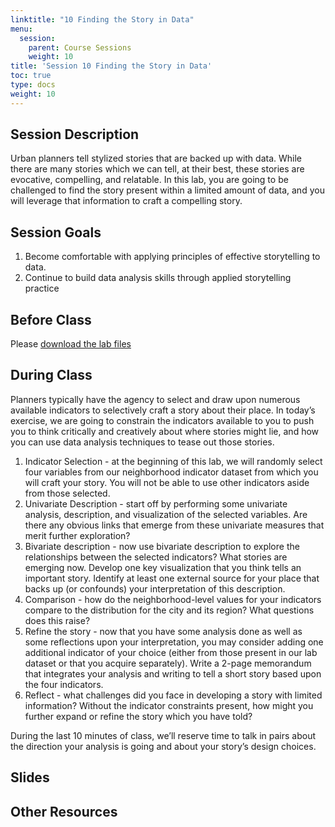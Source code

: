 ```yaml
---
linktitle: "10 Finding the Story in Data"
menu:
  session:
    parent: Course Sessions
    weight: 10
title: 'Session 10 Finding the Story in Data'
toc: true
type: docs
weight: 10
---
```


## Session Description

Urban planners tell stylized stories that are backed up with data. While there are many stories which we can tell, at their best, these stories are evocative, compelling, and relatable. In this lab, you are going to be challenged to find the story present within a limited amount of data, and you will leverage that information to craft a compelling story.

## Session Goals

1. Become comfortable with applying principles of effective storytelling to data.
2. Continue to build data analysis skills through applied storytelling practice

## Before Class

Please [download the lab files](/schedule/session/10-Finding_the_Story_files/10_Finding_the_Story.zip)

## During Class

Planners typically have the agency to select and draw upon numerous available indicators to selectively craft a story about their place. In today’s exercise, we are going to constrain the indicators available to you to push you to think critically and creatively about where stories might lie, and how you can use data analysis techniques to tease out those stories.

1. Indicator Selection - at the beginning of this lab, we will randomly select four variables from our neighborhood indicator dataset from which you will craft your story. You will not be able to use other indicators aside from those selected.
2. Univariate Description - start off by performing some univariate analysis, description, and visualization of the selected variables. Are there any obvious links that emerge from these univariate measures that merit further exploration?
3. Bivariate description - now use bivariate description to explore the relationships between the selected indicators? What stories are emerging now. Develop one key visualization that you think tells an important story. Identify at least one external source for your place that backs up (or confounds) your interpretation of this description.
4. Comparison - how do the neighborhood-level values for your indicators compare to the distribution for the city and its region? What questions does this raise?
5. Refine the story - now that you have some analysis done as well as some reflections upon your interpretation, you may consider adding one additional indicator of your choice (either from those present in our lab dataset or that you acquire separately). Write a 2-page memorandum that integrates your analysis and writing to tell a short story based upon the four indicators.
6. Reflect - what challenges did you face in developing a story with limited information? Without the indicator constraints present, how might you further expand or refine the story which you have told?

During the last 10 minutes of class, we’ll reserve time to talk in pairs about the direction your analysis is going and about your story’s design choices.

## Slides

## Other Resources